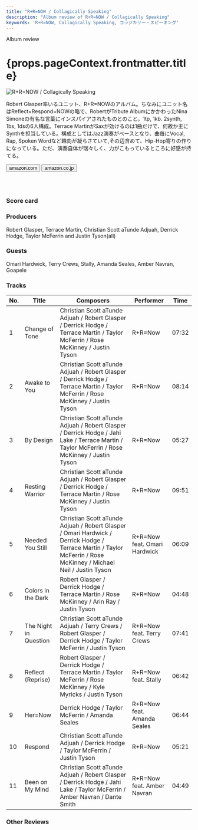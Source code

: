 ```yaml
---
title: "R+R=NOW / Collagically Speaking"
description: "Album review of R+R=NOW / Collagically Speaking"
keywords: 'R+R=NOW, Collagically Speaking, コラジカリー・スピーキング'
---
```





<p className="largeP">Album review</p>
<h1 className="h1--no--margin">{props.pageContext.frontmatter.title}</h1>

<Row  className="image-card-group">
	<Column colMd={"3"} colLg={"4"} noGutterMdLeft="">
       <ImageCard>

![R+R=NOW / Collagically Speaking](../../images/cd/rplusrequalnow1L.jpg) 

</ImageCard>
	</Column>
	<Column colMd={"4"} colLg={"8"} noGutterMdLeft="">
	<p>
	Robert Glasper率いるユニット、R+R=NOWのアルバム。ちなみにユニット名はReflect+Respond=NOWの略で、RobertがTribute AlbumにかかわったNina Simoneの有名な言葉にインスパイアされたものとのこと。1tp, 1kb. 2synth, 1bs, 1dsの6人構成。Terrace MartinがSaxが効けるのは1曲だけで、何故か主にSynthを担当している。構成としてはJazz演奏がベースとなり、曲毎にVocal, Rap, Spoken Wordなど趣向が凝らさていて,その辺含めて、Hip-Hop寄りの作りになっている。ただ、演奏自体が瑞々しく、力がこもっているところに好感が持てる。
	</p>
	<div>
	  <Button className="button-right-mergin"  href="https://amzn.to/2NWKbcT" kind="primary" size="small" renderIcon={ArrowUpRight24}>
      amazon.com
    </Button>
    <Button className="button-right-mergin"  href="https://amzn.to/3iwYS4A" kind="secondary" size="small" renderIcon={ArrowUpRight24}>
      amazon.co.jp
    </Button>
	</div>
	<a href="https://geo.music.apple.com/us/album/collagically-speaking-feat-robert-glasper-terrace-martin/1383057057?mt=1&app=music&ls=1&at=11lcug" style="display:inline-block;overflow:hidden;background:url(https://linkmaker.itunes.apple.com/ja-jp/lockup.svg?releaseDate=2018-06-15&kind=album&bubble=apple_music&style=mono-black) no-repeat;width:180px;height:45px;"></a>
	<AdvJS2/>
	</Column>
</Row>
<Row >
	<Column colMd={"4"} colLg={"4"} noGutterMdLeft="">
	<div>
    <h3>Score card</h3>
		<SliderJS1 value="5" />
    <SliderJS2 value="1" />
		<SliderJS3 value="1" />
    <SliderJS4 value="8" />
	</div>
</Column>
<Column colMd={"8"} colLg={"8"} noGutterMdLeft="">
<div>
<h3>Producers</h3>
<p>
Robert Glasper, Terrace Martin, Christian Scott aTunde Adjuah, Derrick Hodge, Taylor McFerrin and Justin Tyson(all)
</p>
<h3>Guests</h3>
<p>
Omari Hardwick, Terry Crews, Stally, Amanda Seales, Amber Navran, Goapele
</p>
</div>
</Column>
</Row>

<h3>Tracks</h3>

| No. |	 Title                |	 Composers                                                                                                                                                       |	 Performer                  | Time	|
| --- |	--------------------- | ---------------------------------------------------------------------------------------------------------------------------------------------------------------- | ---------------------------- | ----- |
| 1	  |	Change of Tone        | Christian Scott aTunde Adjuah / Robert Glasper / Derrick Hodge / Terrace Martin / Taylor McFerrin / Rose McKinney / Justin Tyson                                 | R+R=Now                     	| 07:32 |
| 2	  |	Awake to You          | Christian Scott aTunde Adjuah / Robert Glasper / Derrick Hodge / Terrace Martin / Taylor McFerrin / Rose McKinney / Justin Tyson                                 | R+R=Now                     	| 08:14 |
| 3	  |	By Design             | Christian Scott aTunde Adjuah / Robert Glasper / Derrick Hodge / Jahi Lake / Terrace Martin / Taylor McFerrin / Rose McKinney / Justin Tyson                     | R+R=Now                     	| 05:27 |
| 4	  |	Resting Warrior       | Christian Scott aTunde Adjuah / Robert Glasper / Derrick Hodge / Terrace Martin / Rose McKinney / Justin Tyson                                                   | R+R=Now                     	| 09:51 |
| 5	  |	Needed You Still      | Christian Scott aTunde Adjuah / Robert Glasper / Omari Hardwick / Derrick Hodge / Terrace Martin / Taylor McFerrin / Rose McKinney / Michael Neil / Justin Tyson | R+R=Now feat. Omari Hardwick	| 06:09 |
| 6	  |	Colors in the Dark    | Robert Glasper / Derrick Hodge / Terrace Martin / Rose McKinney / Arin Ray / Justin Tyson                                                                        | R+R=Now                     	| 04:48 |
| 7	  |	The Night in Question | Christian Scott aTunde Adjuah / Terry Crews / Robert Glasper / Derrick Hodge / Taylor McFerrin / Justin Tyson                                                    | R+R=Now feat. Terry Crews   	| 07:41 |
| 8	  |	Reflect (Reprise)     | Robert Glasper / Derrick Hodge / Terrace Martin / Taylor McFerrin / Rose McKinney / Kyle Myricks / Justin Tyson                                                  | R+R=Now feat. Stally        	| 06:42 |
| 9	  |	Her=Now               | Derrick Hodge / Taylor McFerrin / Amanda Seales                                                                                                                  | R+R=Now feat. Amanda Seales 	| 06:44 |
| 10  |	Respond               | Christian Scott aTunde Adjuah / Derrick Hodge / Taylor McFerrin / Justin Tyson                                                                                   | R+R=Now                     	| 05:21 |
| 11  |	Been on My Mind       | Christian Scott aTunde Adjuah / Robert Glasper / Derrick Hodge / Jahi Lake / Taylor McFerrin / Amber Navran / Dante Smith                                        | R+R=Now feat. Amber Navran  	| 04:49 |

<h3>Other Reviews</h3>

<Row>
  <Column colMd={3} colLg={3} noGutterMdLeft>
    <Review1 />
  </Column>
</Row>

<Row>
  <Column colMd={3} colLg={3} noGutterMdLeft>
    <Review2_1 />
  </Column>
	<Column colMd={3} colLg={3} noGutterMdLeft>
    <Review2_2 />
  </Column>
</Row>

<AdvJS3 />
